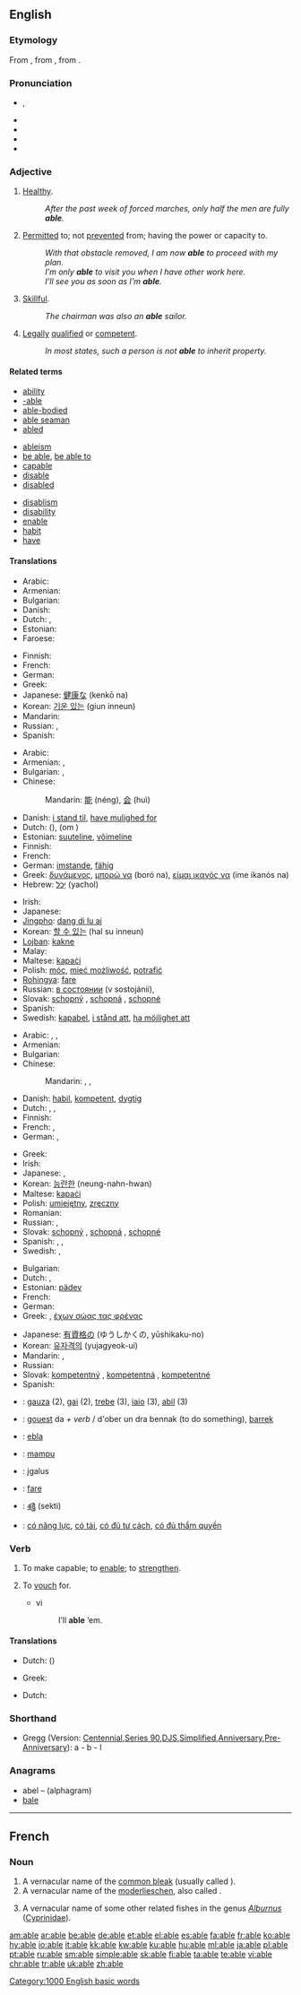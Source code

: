 {{also|-able}}
==English==
{{wikipedia|dab=able}}

{{rank|care|war|short|391|able|five|need|met}}

===Etymology===
From {{etyl|fro}} {{term|habile|lang=fro}}, from {{etyl|la}} {{term|habilis|lang=la}}, from {{term|habeo|habeō|have, hold|lang=la}}.

===Pronunciation===
* {{IPA|/eɪbl̩/|/eɪbəl/}}, {{SAMPA|1=/eIbl=/|2=/eIb@l/}}
* {{audio|en-us-able.ogg|Audio (US)}}
* {{rhymes|eɪbəl}}
* {{hyphenation|a|ble}}
* {{homophones|Abel}}

===Adjective===
{{en-adj|abl|er}}

# {{dated}} [[healthy|Healthy]].
#: ''After the past week of forced marches, only half the men are fully '''able'''.''
# [[permit|Permit]]ted to; not [[prevent]]ed from; having the power or capacity to.
#: ''With that obstacle removed, I am now '''able''' to proceed with my plan.''
#: ''I’m only '''able''' to visit you when I have other work here.''
#: ''I’ll see you as soon as I’m '''able'''.''
# [[skillful|Skillful]].
#: ''The chairman was also an '''able''' sailor.''
# {{legal}} [[legal|Legally]] [[qualify|qualified]] or [[competent]].
#: ''In most states, such a person is not '''able''' to inherit property.''

====Related terms====
{{rfc|sort out between verb and adjective}}
{{top3}}
* [[ability]]
* [[-able]]
* [[able-bodied]]
* [[able seaman]]
* [[abled]]
{{mid3}}
* [[ableism]]
* [[be able]], [[be able to]]
* [[capable]]
* [[disable]]
* [[disabled]]
{{mid3}}
* [[disablism]]
* [[disability]]
* [[enable]]
* [[habit]]
* [[have]]
{{bottom}}

====Translations====
{{trans-top|healthy}}
* Arabic: {{t|ar|صحي|tr=SiHHiy|sc=Arab}}
* Armenian: {{t|hy|պիտանի|tr=pitani|sc=Armn|xs=Armenian}}
* Bulgarian: {{t|bg|здрав|sc=Cyrl}}
* Danish: {{t-|da|sund}}
* Dutch: {{t+|nl|gezond}}, {{t-|nl|abel}} {{i|archaic}}
* Estonian: {{t-|et|terve}}
* Faroese: {{t-|fo|frískur|xs=Faroese}}
{{trans-mid}}
* Finnish: {{t+|fi|terve}}
* French: {{t|fr|sain}}
* German: {{t+|de|gesund}}
* Greek: {{t+|el|ικανός|tr=ikanós|sc=Grek}}
* Japanese: [[健康な]] (kenkō na)
* Korean: [[기운 있는]] (giun inneun)
* Mandarin: {{t|zh|健康|tr=jiànkāng|sc=Hani}}
* Russian: {{t+|ru|крепкий|tr=krépkij|sc=Cyrl}},  {{t|ru|здоровый|tr=zdoróvyj|sc=Cyrl}}
* Spanish: {{t+|es|sano}}
{{trans-bottom}}

{{trans-top|permitted to}}
* Arabic: {{Arab|[[قادر]]}}
* Armenian: {{t|hy|ունակ|tr=unak|sc=Armn|xs=Armenian}},  {{t-|hy|կարող|tr=karoġ|sc=Armn|xs=Armenian}}
* Bulgarian: {{t|bg|компетентен|sc=Cyrl}},  {{t|bg|позволен, в състояние да|sc=Cyrl}}
* Chinese:
*: Mandarin: [[能]] (néng), [[会]] (huì)
* Danish: [[i stand til]], [[have mulighed for]]
* Dutch: {{t|nl|in staat}} ({{t+|nl|om}}), {{t+|nl|de}} {{t+|nl|mogelijkheid}} {{t+|nl|hebben}} (om {{t+|nl|te}})
* Estonian: [[suuteline]], [[võimeline]]
* Finnish: {{t-|fi|kykenevä}}
* French: {{t+|fr|capable}}
* German: [[imstande]], [[fähig]]
* Greek: [[δυνάμενος]], [[μπορώ να]] (boró na), [[είμαι ικανός να]] (íme ikanós na)
* Hebrew: [[יָכֹל]] (yachol)
{{trans-mid}}
* Irish: {{t-|ga|ábalta|xs=Irish}}
* Japanese: {{t+|ja|できる|tr=dekiru|sc=Jpan}}
* [[Jingpho]]: [[dang di lu ai]]
* Korean: [[할 수 있는]] (hal su inneun)
* [[Lojban]]: [[kakne]]
* Malay: {{t-|ms|dapat|xs=Malay}}
* Maltese: [[kapaċi]]
* Polish: [[móc]], [[mieć możliwość]], [[potrafić]]
* [[Rohingya]]: [[fare]]
* Russian: [[состояние|в состоянии]] (v sostojánii),  {{t|ru|способный|tr=sposóbnyj|sc=Cyrl}}
* Slovak: [[schopný]] {{m}}, [[schopná]] {{f}}, [[schopné]] {{n}}
* Spanish: {{t-|es|capaz}}
* Swedish: [[kapabel]], [[i stånd att]], [[ha möjlighet att]]
{{trans-bottom}}

{{trans-top|skillful}}
* Arabic: {{t|ar|قادر|tr=qaadir|sc=Arab}},  {{t|ar|قدير|tr=qadiir|sc=Arab}}, {{t|ar|بارع|tr=baari`|sc=Arab}}
* Armenian: {{t|hy|ընդունակ|tr=ëndunak|sc=Armn|xs=Armenian}}
* Bulgarian: {{t|bg|способен, умел, годен|sc=Cyrl}}
* Chinese:
*: Mandarin: {{t|zh|能幹|sc=Hani}},  {{t|zh|能干|tr=nénggàn|sc=Hani}},  {{t|zh|得力|tr=délì|sc=Hani}}
* Danish: [[habil]], [[kompetent]], [[dygtig]]
* Dutch: {{t+|nl|competent}}, {{t+|nl|handig}}, {{t+|nl|bedreven}}
* Finnish: {{t-|fi|taitava}}
* French: {{t+|fr|capable}}, {{t+|fr|expérimenté}}
* German: {{t+|de|fähig}}, {{t+|de|tüchtig}}
{{trans-mid}}
* Greek: {{t+|el|ικανός|tr=ikanós|sc=Grek}}
* Irish: {{t-|ga|ábalta|xs=Irish}}
* Japanese: {{t|ja|有能な|tr=yūnō-na|sc=Jpan}},  {{t|ja|腕利きな|tr=udekiki-na|sc=Jpan}}
* Korean: [[능란한]] (neung-nahn-hwan)
* Maltese: [[kapaċi]]
* Polish: [[umiejętny]], [[zręczny]]
* Romanian: {{t+|ro|abil}}
* Russian: {{t|ru|способный|tr=sposóbnyj|sc=Cyrl}},  {{t|ru|умелый|tr=umélyj|sc=Cyrl}}
* Slovak: [[schopný]] {{m}}, [[schopná]] {{f}}, [[schopné]] {{n}}
* Spanish: {{t+|es|diestro}}, {{t-|es|hábil}}, {{t-|es|capaz}}
* Swedish: {{t+|sv|kompetent}}, {{t+|sv|skicklig}}
{{trans-bottom}}

{{trans-top|legally qualified}}
* Bulgarian: {{t|bg|компетентен|sc=Cyrl}}
* Dutch: {{t+|nl|competent}}, {{t+|nl|in}} {{t|nl|aanmerking}} {{t+|nl|komen|alt=komend}}
* Estonian: [[pädev]]
* French: {{t+|fr|habilité}}
* German: {{t+|de|kompetent}}
* Greek: {{t|el|αρτιμελής|sc=Grek}}, [[έχων σώας τας φρένας]]
{{trans-mid}}
* Japanese: [[有資格の]] (ゆうしかくの, yūshikaku-no)
* Korean: [[유자격의]] (yujagyeok-ui)
* Mandarin: {{t|zh|有資格|sc=Hani}},  {{t|zh|有资格|tr=yǒu zīgé|sc=Hani}}
* Russian: {{t|ru|компетентный|tr=kompeténtnyj|sc=Cyrl}}
* Slovak: [[kompetentný]] {{m}}, [[kompetentná]] {{f}}, [[kompetentné]] {{n}}
* Spanish: {{t-|es|competente}}
{{trans-bottom}}

{{checktrans-top}}
* {{ttbc|Basque}}: [[gauza]] (2), [[gai]] (2), [[trebe]] (3), [[iaio]] (3), [[abil]] (3)
* {{ttbc|Breton}}: [[gouest]] da ''+ verb'' / d'ober un dra bennak (to do something), [[barrek]]
* {{ttbc|Esperanto}}: [[ebla]]
* {{ttbc|Indonesian}}: [[mampu]]
* {{ttbc|Lithuanian}}: įgalus
* {{ttbc|Rohingya}}: [[fare]]
* {{ttbc|Telugu}}: [[శక్తి]] (sekti)
* {{ttbc|Vietnamese}}: [[có năng lực]], [[có tài]], [[có đủ tư cách]], [[có đủ thẩm quyền]]
{{trans-bottom}}

===Verb===
{{en-verb|abl|ing}}

# {{transitive|obsolete}} To make capable; to [[enable]]; to [[strengthen]].
# {{transitive|obsolete}} To [[vouch]] for.
#* {{RQ:Shakespeare Lear|IV}} vi
#*: I’ll '''able''' ’em.

====Translations====
{{trans-top|make capable}}
* Dutch: {{t|nl|in staat stellen}} ({{t+|nl|tot}})
{{trans-mid}}
* Greek: {{t|el|καθιστώ ικανό|sc=Grek}}
{{trans-bottom}}

{{trans-top|vouch for}}
* Dutch: {{t|nl|instaan}} {{t+|nl|voor}}
{{trans-mid}}
{{trans-bottom}}

===Shorthand===
* Gregg (Version: [http://en.wikipedia.org/wiki/Gregg_Shorthand#Centennial_Gregg_Shorthand Centennial],[http://en.wikipedia.org/wiki/Gregg_Shorthand#Series_90_Gregg_Shorthand  Series 90],[http://en.wikipedia.org/wiki/Gregg_Shorthand#Diamond_Jubilee_Gregg_Shorthand  DJS],[http://en.wikipedia.org/wiki/Gregg_Shorthand#Simplified_Gregg_Shorthand Simplified],[http://en.wikipedia.org/wiki/Gregg_Shorthand#Anniversary_Gregg_Shorthand Anniversary],[http://en.wikipedia.org/wiki/Gregg_Shorthand#Pre-Anniversary_Gregg_Shorthand Pre-Anniversary]): a - b - l

===Anagrams===
* abel – (alphagram)
* [[bale]]

[[Category:1000 English basic words]]

----

==French==

===Noun===
{{fr-noun|m}}

# A vernacular name of the [[common bleak]] (usually called {{term|ablette}}).
# A vernacular name of the [[moderlieschen]], also called {{term|able de Heckel}}.
# {{rare|lang=fr}} A vernacular name of some other related fishes in the genus ''[[Alburnus]]'' ([[Cyprinidae]]).

[[am:able]]
[[ar:able]]
[[be:able]]
[[de:able]]
[[et:able]]
[[el:able]]
[[es:able]]
[[fa:able]]
[[fr:able]]
[[ko:able]]
[[hy:able]]
[[io:able]]
[[it:able]]
[[kk:able]]
[[kw:able]]
[[ku:able]]
[[hu:able]]
[[ml:able]]
[[ja:able]]
[[pl:able]]
[[pt:able]]
[[ru:able]]
[[sm:able]]
[[simple:able]]
[[sk:able]]
[[fi:able]]
[[ta:able]]
[[te:able]]
[[vi:able]]
[[chr:able]]
[[tr:able]]
[[uk:able]]
[[zh:able]]